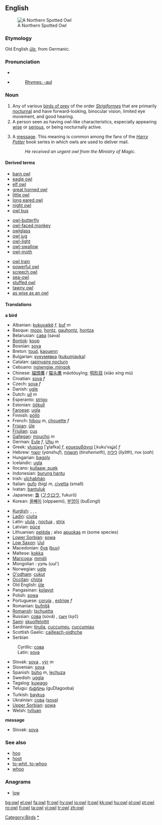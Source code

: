 {{see|Owl}}
{{wikipedia}}
==English==
[[Image:Northern Spotted Owl.USFWS-thumb.jpg|thumb|right|A Northern Spotted Owl]]
===Etymology===
Old English ''[[ule|ūle]]'', from Germanic.

===Pronunciation===
*{{IPA|/aʊl/}}
*{{SAMPA|/aUl/}}
*:[[Rhymes:English:-aʊl|Rhymes: -aʊl]]

=== Noun ===
{{en-noun}}

# Any of various [[bird of prey|birds of prey]] of the order ''[[Strigiformes]]'' that are primarily [[nocturnal]] and have forward-looking, binocular vision, limited eye movement, and good hearing. 
# A person seen as having owl-like characteristics, especially appearing [[wise]] or [[serious]], or being nocturnally active.
# {{rfv-sense|Isn't in fact an actual owl?}} A [[message]]. This meaning is common among the fans of the ''[[w:Harry Potter|Harry Potter]]'' book series in which owls are used to deliver mail.
#: ''He received an urgent owl from the Ministry of Magic.''

==== Derived terms ====
{{top3}}
*[[barn owl]]
*[[eagle owl]]
*[[elf owl]]
*[[great horned owl]]
*[[little owl]]
*[[long eared owl]]
*[[night owl]]
*[[owl bus]]
{{mid3}}
*[[owl-butterfly]]
*[[owl-faced monkey]]
*[[owlglass]]
*[[owl jug]]
*[[owl-light]]
*[[owl-swallow]]
*[[owl-moth]]
{{mid3}}
*[[owl train]]
*[[powerful owl]]
*[[screech owl]]
*[[sea-owl]]
*[[stuffed owl]]
*[[tawny owl]]
*[[as wise as an owl]]
{{bottom}}

====Translations====
'''a bird'''
{{top}}
*Albanian: [[kukuvajkë]] ''f'', [[buf]] ''m''
*Basque: [[mozo]], [[hontz]], [[gauhontz]], [[hontza]]
*Belarusian: [[сава]] (sava) {{f}}
*[[Bontok]]: [[koop]]
*Bosnian: [[sova#Bosnian|sova]] {{f}}
*Breton: [[toud]], [[kaouenn]]
*Bulgarian: [[кукумявка]] ([[kukumjavka]])
*Catalan: [[rapinyaire nocturn]]
*Cebuano: [[ngiwngiw, mingok]]
*Chinese: [[貓頭鷹]] / [[猫头鹰]] māotóuyīng; [[鸮形目]] (xiāo xíng mù)
*Croatian: [[sova]] ''f''
*Czech: [[sova]] ''f''
*Danish: [[ugle]]
*Dutch: [[uil]] ''m''
*Esperanto: [[strigo]]
*Estonian: [[öökull]]
*[[Faroese]]: [[ugla]]
*Finnish: [[pöllö]]
*French: [[hibou]] ''m'', [[chouette]] ''f''
*[[Frisian]]: [[ûle]]
*[[Friulian]]: [[çus]]
*[[Gallegan]]: [[moucho]] ''m''
*German: [[Eule]] ''f'', [[Uhu]] ''m''
*Greek: [[γλαύκα]] [ˈɣlafka] ''f'', [[κουκουβάγια]] [ˌkukuˈvaʝa] ''f''
*Hebrew: [[ינשוף]] (''yanshuf''), [[תנשמת]] (''tinshemeth''), [[לילית]] (''liylith''), אוח (''oah'')
*Hungarian: [[bagoly]]
*Icelandic: [[ugla]]
*Ilocano: [[kullaaw, puek]]
*Indonesian: [[burung hantu]]
*Irish: [[ulchabhán]]
*Italian: [[gufo]] (big) ''m'', [[civetta]] (small) {{f}}
*Ivatan: [[bantuluk]]
*Japanese: [[梟]] ([[フクロウ]], fukurō)
*Korean: [[올빼미]] (olppaemi), [[부엉이]] (buEongI)
{{mid}}
*[[Kurdish]]: {{trad|ku|kund}}, {{trad|ku|bu}}, {{trad|ku|pû}}, {{trad|ku|pepûk}}
*[[Ladin]]: [[ciuita]]
*Latin: [[ulula]] {{f}}, [[noctua]] {{f}}, [[strix]] {{f}}
*Latvian: [[pūce]]
*Lithuanian: [[pelėda]] {{f}}; also [[apuokas]] ''m'' (some species)
*[[Lower Sorbian]]: [[sowa]]
*[[Low Saxon]]: [[Uul]] {{f}}
*Macedonian: [[був]] ([[buv]])
*Maltese: [[kokka]]
*[[Maricopa]]: [[mmdii]]
*Mongolian : ууль (uul')
*Norwegian: [[ugle]]
*[[O'odham]]: [[cukut]]
*[[Occitan]]: [[chòta]]
*Old English: [[ule|ūle]]
*Pangasinan: [[kolayot]]
*Polish: [[sowa]] {{f}}
*Portuguese: [[coruja]] {{f}}, [[estrige]] ''f''
*Romanian: [[bufniţă]]
*[[Romansh]]: [[tschuetta]]
*Russian: [[сова]] (sová) {{f}}, [[сыч]] (syč) {{m}}
*[[Sami]]: [[skuolfelottit]]
*Sardinian: [[tirulia]], [[cuccumeu]], [[cuccumiau]]
*Scottish Gaelic: [[cailleach-oidhche]]
*Serbian
:Cyrillic: [[сова#Serbian|сова]] {{f}}
:Latin: [[sova#Serbian|sova]] {{f}}
*Slovak: [[sova#Slovak|sova]] {{f}}, [[výr#Slovak|výr]] ''m''
*Slovenian: [[sova]] {{f}}
*Spanish: [[búho]] ''m'', [[lechuza]] {{f}}
*Swedish: [[uggla]]
*Tagalog: [[kuwago]]
*Telugu: [[గుడ్లగూబ]] (guDlagooba)
*Turkish: [[baykuş]]
*Ukrainian: [[сова]] ([[sova]]) {{f}}
*[[Upper Sorbian]]: [[sowa]]
*Welsh: [[tylluan]]
{{bottom}}

'''message'''
{{top}}
*Slovak: [[sova#Slovak|sova]] {{f}}
{{mid}}
{{bottom}}

===See also===
* [[hoo]]
* [[hoot]]
* [[to-whit, to-whoo]]
* [[whoo]]

===Anagrams===
*[[low]]

[[Category:Birds]]
[[Category:Owls|*]]

[[bg:owl]]
[[el:owl]]
[[fa:owl]]
[[fr:owl]]
[[hy:owl]]
[[io:owl]]
[[it:owl]]
[[kk:owl]]
[[hu:owl]]
[[pl:owl]]
[[pt:owl]]
[[ro:owl]]
[[fi:owl]]
[[ta:owl]]
[[vi:owl]]
[[tr:owl]]
[[zh:owl]]